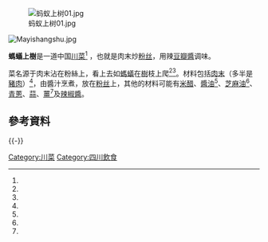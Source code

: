 [[File:蚂蚁上树01.jpg|thumb]]

[[Image:Mayishangshu.jpg|thumb]]
{{Chinese|s=[[wiktionary:蚂|蚂]][[wiktionary:蚁|蚁]][[wiktionary:上|上]][[wiktionary:树|树]]|t=[[wiktionary:螞|螞]][[wiktionary:蟻|蟻]][[wiktionary:上|上]][[wiktionary:樹|樹]]|p=má yǐ shàng shù|sic=ma<sup>3</sup> yi<sup>3</sup> sang<sup>4</sup> su<sup>4</sup>}}

'''螞蟻上樹'''是一道中国[[川菜|川菜]]<ref name="Hsiung Hom 2002 p. 48"/> ，也就是肉末炒[[粉丝|粉丝]]，用辣[[豆瓣醬|豆瓣醬]]调味。

菜名源于肉末沾在粉絲上，看上去如[[螞蟻|螞蟻]]在[[樹|樹]]枝上爬<ref name="Wright 2005 p. 333"/><ref name="Mar 2013 p. 174"/>。材料包括[[絞肉|肉末]]（多半是[[豬肉|豬肉]]）<ref name="Mar 2013 p. 174"/>，由醬汁烹煮，放在[[粉丝|粉丝]]上，其他的材料可能有[[米醋|米醋]]、[[醬油|醬油]]<ref name="Wright 2005 p. 333"/>、[[芝麻油|芝麻油]]<ref name="Wright 2005 p. 333"/>、[[青蔥|青蔥]]、[[蒜|蒜]]、[[薑|薑]]<ref name="Wright 2005 p. 333"/>及[[辣椒醬|辣椒醬]]。

== 參考資料 ==
{{reflist|refs=
<ref name="Wright 2005 p. 333">{{cite book | last=Wright | first=C.A. | title=Some Like It Hot: Spicy Favorites From The World's Hot Zones | publisher=Harvard Common Press | year=2005 | isbn=978-1-55832-536-4 | url=https://books.google.com/books?id=CZNw80Q3OskC&pg=PA333 | pages=333–334}}</ref>
<ref name="Mar 2013 p. 174">{{cite book | last=Mar | first=M.E. | title=The Everything Chinese Cookbook: Includes Tomato Egg Flower Soup, Stir-Fried Orange Beef, Spicy Chicken with Cashews, Kung Pao Tofu, Pepper-Salt Shrimp, and Hundreds More! | publisher=Adams Media | series=Everything: Cooking | year=2013 | isbn=978-1-4405-6819-0 | url=https://books.google.com/books?id=AfjyAAAAQBAJ&pg=PA174 | page=174}}</ref>
<ref name="Hsiung Hom 2002 p. 48">{{cite book | last=Hsiung | first=D.T. | last2=Hom | first2=K. | title=The Chinese Kitchen: A Book of Essential Ingredients with Over 200 Easy and Authentic Recipes | publisher=St. Martin's Press | year=2002 | isbn=978-0-312-28894-5 | url=https://books.google.com/books?id=fsJvn_9qctwC&pg=PA48 | page=48}}</ref>
}}

{{-}}
{{川菜}}
{{food-stub}}

[[Category:川菜|Category:川菜]]
[[Category:四川飲食|Category:四川飲食]]